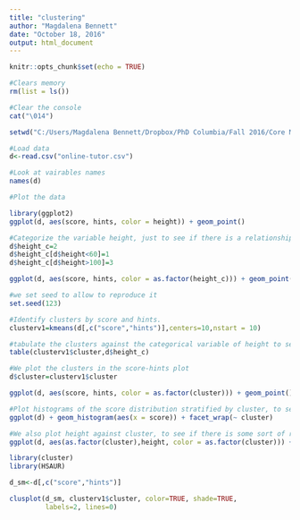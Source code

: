 ---
title: "clustering"
author: "Magdalena Bennett"
date: "October 18, 2016"
output: html_document
---

```{r setup, include=FALSE}
knitr::opts_chunk$set(echo = TRUE)
```


```{r}

#Clears memory
rm(list = ls())

#Clear the console
cat("\014")

setwd("C:/Users/Magdalena Bennett/Dropbox/PhD Columbia/Fall 2016/Core Methods in EDM/clustering")

#Load data
d<-read.csv("online-tutor.csv")

#Look at vairables names
names(d)

#Plot the data

library(ggplot2)
ggplot(d, aes(score, hints, color = height)) + geom_point()

#Categorize the variable height, just to see if there is a relationship.
d$height_c=2
d$height_c[d$height<60]=1
d$height_c[d$height>100]=3

ggplot(d, aes(score, hints, color = as.factor(height_c))) + geom_point() #there doesn't appear to be a relationship

#we set seed to allow to reproduce it
set.seed(123)

#Identify clusters by score and hints.
clusterv1=kmeans(d[,c("score","hints")],centers=10,nstart = 10)

#tabulate the clusters against the categorical variable of height to see if there is a relationship (there's apparently not)
table(clusterv1$cluster,d$height_c)

#We plot the clusters in the score-hints plot
d$cluster=clusterv1$cluster

ggplot(d, aes(score, hints, color = as.factor(cluster))) + geom_point()

#Plot histograms of the score distribution stratified by cluster, to see if they differ and how they differ.
ggplot(d) + geom_histogram(aes(x = score)) + facet_wrap(~ cluster)

#We also plot height against cluster, to see if there is some sort of relationship (there doesn't seem so)
ggplot(d, aes(as.factor(cluster),height, color = as.factor(cluster))) + geom_point()

library(cluster)
library(HSAUR)

d_sm<-d[,c("score","hints")]

clusplot(d_sm, clusterv1$cluster, color=TRUE, shade=TRUE, 
         labels=2, lines=0)

```

